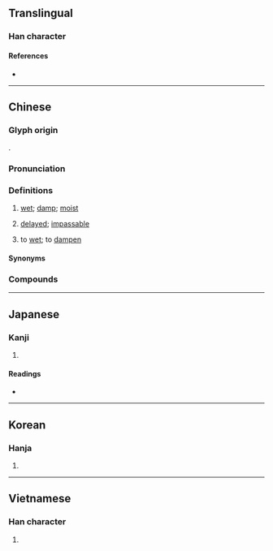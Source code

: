 {{character info/new}}
{{also|湿}}
==Translingual==
{{ja-forms|[[湿]]|[[湿]]|濕}}

===Han character===
{{Han char|rn=85|rad=水|as=14|sn=17|four=36133|canj=EAVF|ids=⿰氵㬎}}

====References====
* {{Han ref|kx=0655.220|dkj=18483|dj=1065.200|hdz=31769.080|uh=6FD5|ud=28629|bh=C0E3|bd=49379}}

----

==Chinese==
{{zh-forms|s=湿|t2=溼}}

===Glyph origin===
{{Han etym}}
{{Han compound|水|㬎|t1=water|ls=psc|c1=s|c2=p}}.

===Pronunciation===
{{zh-pron
|m=shī
|c=sap1
|h=pfs=sṳp
|md=
|mn=sip
|w=4seq
|mc=y
|oc=y
|cat=a,v
}}

===Definitions===
{{zh-hanzi}}

# [[wet]]; [[damp]]; [[moist]]
# {{lb|zh|TCM}} [[delayed]]; [[impassable]]
# to [[wet]]; to [[dampen]]

====Synonyms====
{{zh-dial}}

===Compounds===
{{zh-der|潮濕|濕潤|乾啼濕哭|偎乾就濕|惡濕居下|推燥居濕|攬濕布衫|浸濕|濕津津|濕浸浸|濕漉漉|濕濕|煨乾就濕|煨乾避濕}}

----

==Japanese==
{{ja-kanji forms|湿|濕}}

===Kanji===
{{ja-kanji|grade=|rs=水14|shin=湿}}

# {{defn|lang=ja|sort=水14}}

====Readings====
* {{ja-readings|on=[[しつ]] (shitsu), [[しゅう]] (shū)|kun=[[しめる]] (shimeru)}}

----

==Korean==

===Hanja===
{{ko-hanja|hangeul=습|eumhun=|rv=seup|mr=sŭp|y=sup}}

# {{defn|lang=ko|sort=水14}}

----

==Vietnamese==

===Han character===
{{vi-hantu|thấp|rs=水14}}

# {{defn|lang=vi|sort=水14}}